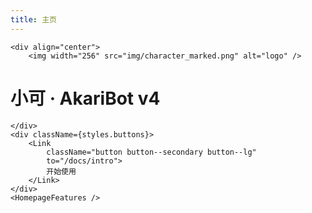 ```yaml
---
title: 主页
---
```



```mdx-code-block
<div align="center">
    <img width="256" src="img/character_marked.png" alt="logo" />
```

# 小可 · AkariBot v4

```mdx-code-block
</div>
<div className={styles.buttons}>
    <Link
        className="button button--secondary button--lg"
        to="/docs/intro">
        开始使用
    </Link>
</div>
<HomepageFeatures />
```
